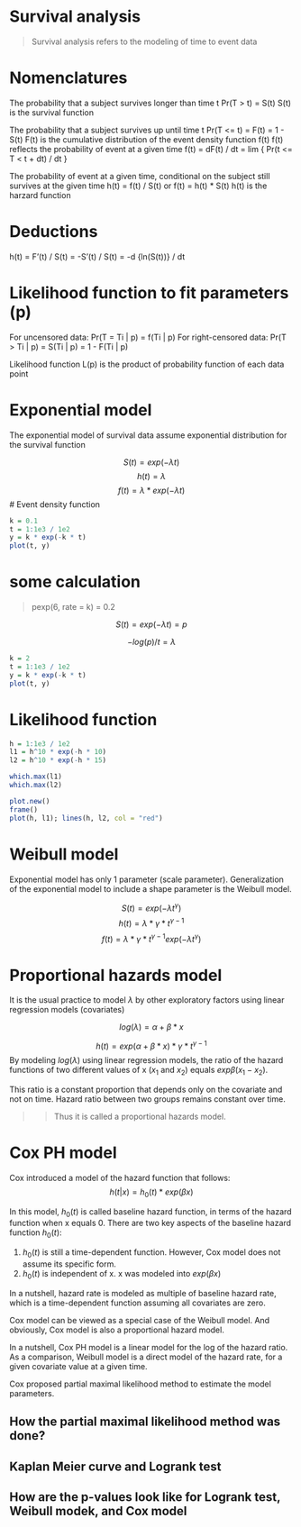 # Survival analysis
> Survival analysis refers to the modeling of time to event data

# Nomenclatures

The probability that a subject survives longer than time t
Pr(T > t) = S(t)
S(t) is the survival function

The probability that a subject survives up until time t
Pr(T <= t) = F(t) = 1 - S(t)
F(t) is the cumulative distribution of the event density function f(t)
f(t) reflects the probability of event at a given time
f(t) = dF(t) / dt = lim { Pr(t <= T < t + dt) / dt }

The probability of event at a given time, conditional on the subject still survives at the given time
h(t) = f(t) / S(t) or  f(t) = h(t) * S(t)
h(t) is the harzard function

# Deductions

h(t) = F’(t) / S(t) = -S’(t) / S(t) = -d {ln(S(t))} / dt

# Likelihood function to fit parameters (p)

For uncensored data: Pr(T = Ti | p) = f(Ti | p)
For right-censored data: Pr(T > Ti | p) = S(Ti | p) = 1 - F(Ti | p)

Likelihood function L(p) is the product of probability function of each data point

# Exponential model

The exponential model of survival data assume exponential distribution for the survival function

$$S(t) = exp(-\lambda t)$$
$$h(t) = \lambda$$
$$f(t) = \lambda * exp(-\lambda t)$$
# Event density function

```r
k = 0.1
t = 1:1e3 / 1e2 
y = k * exp(-k * t)
plot(t, y)
```

# some calculation 

> pexp(6, rate = k) = 0.2

$$S(t) = exp(-\lambda t) = p$$

$$- log(p) / t = \lambda$$

```r
k = 2
t = 1:1e3 / 1e2 
y = k * exp(-k * t)
plot(t, y)
```

# Likelihood function

```r
h = 1:1e3 / 1e2
l1 = h^10 * exp(-h * 10)
l2 = h^10 * exp(-h * 15)

which.max(l1)
which.max(l2)

plot.new()
frame()
plot(h, l1); lines(h, l2, col = "red")
```

# Weibull model

Exponential model has only 1 parameter (scale parameter).
Generalization of the exponential model to include a shape parameter is the Weibull model.

$$S(t) = exp(-\lambda t^\gamma)$$
$$h(t) = \lambda * \gamma * t^{\gamma - 1}$$
$$f(t) = \lambda * \gamma * t^{\gamma - 1}exp(-\lambda t^\gamma)$$

# Proportional hazards model

It is the usual practice to model $\lambda$ by other exploratory factors using linear regression models (covariates)

$$log(\lambda) = \alpha + \beta * x$$

$$h(t) = exp(\alpha + \beta * x) * \gamma * t^{\gamma - 1}$$
By modeling $log(\lambda)$ using linear regression models, the ratio of the hazard functions of two different values of x ($x_1$ and $x_2$) equals $exp{\beta (x_1 - x_2)}$.

This ratio is a constant proportion that depends only on the covariate and not on time. Hazard ratio between two groups remains constant over time.

>> Thus it is called a proportional hazards model.

# Cox PH model

Cox introduced a model of the hazard function that follows: $$h(t | x) = h_0(t) * exp(\beta x)$$

In this model, $h_0(t)$ is called baseline hazard function, in terms of the hazard function when x equals 0. There are two key aspects of the baseline hazard function $h_0(t)$: 

1. $h_0(t)$ is still a time-dependent function. However, Cox model does not assume its specific form. 
2. $h_0(t)$ is independent of x. x was modeled into $exp(\beta x)$

In a nutshell, hazard rate is modeled as multiple of baseline hazard rate, which is a time-dependent function assuming all covariates are zero.

Cox model can be viewed as a special case of the Weibull model. And obviously, Cox model is also a proportional hazard model.

In a nutshell, Cox PH model is a linear model for the log of the hazard ratio. As a comparison, Weibull model is a direct model of the hazard rate, for a given covariate value at a given time.

Cox proposed partial maximal likelihood method to estimate the model parameters. 

## How the partial maximal likelihood method was done? 

## Kaplan Meier curve and Logrank test

## How are the p-values look like for Logrank test, Weibull modek, and Cox model

